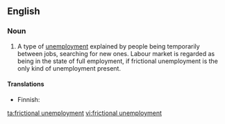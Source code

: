 {{wikipedia}}
==English==

===Noun===
{{en-noun|sg=[[frictional]] [[unemployment]]|-}}

# {{economics}} A type of [[unemployment]] explained by people being temporarily between jobs, searching for new ones. Labour market is regarded as being in the state of full employment, if frictional unemployment is the only kind of unemployment present.

====Translations====
{{trans-top|type of unemployment}}
* Finnish: {{t-|fi|kitkatyöttömyys}}
{{trans-bottom}}

[[ta:frictional unemployment]]
[[vi:frictional unemployment]]